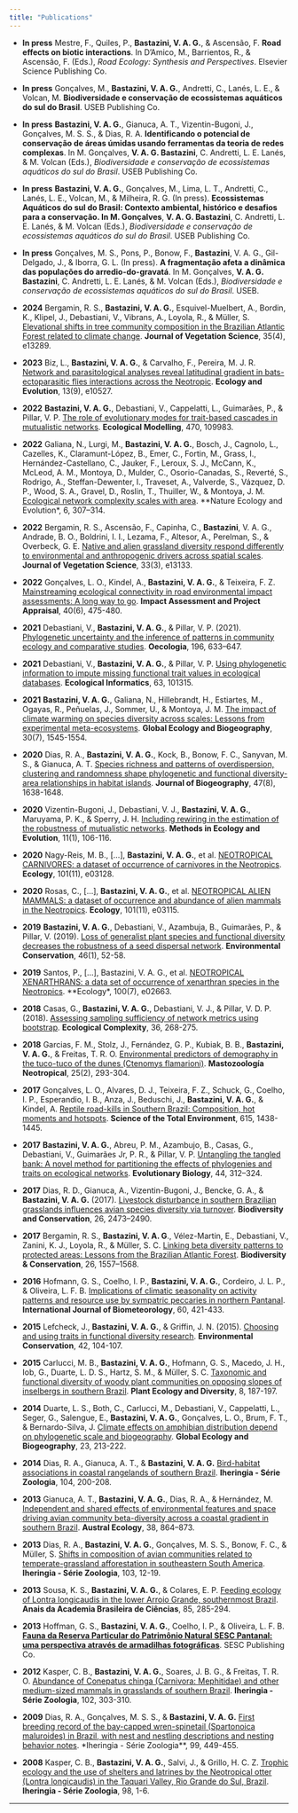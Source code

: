 ```yaml
---
title: "Publications"
---
```


- **In press** 
Mestre, F., Quiles, P., **Bastazini, V. A. G.**, & Ascensão, F. **Road effects on biotic interactions**. In D’Amico, M., Barrientos, R., & Ascensão, F. (Eds.), *Road Ecology: Synthesis and Perspectives*. Elsevier Science Publishing Co.

- **In press** 
Gonçalves, M., **Bastazini, V. A. G.**, Andretti, C., Lanés, L. E., & Volcan, M. **Biodiversidade e conservação de ecossistemas aquáticos do sul do Brasil**. USEB Publishing Co.

- **In press** 
**Bastazini, V. A. G.**, Gianuca, A. T., Vizentin-Bugoni, J., Gonçalves, M. S. S., & Dias, R. A. **Identificando o potencial de conservação de áreas úmidas usando ferramentas da teoria de redes complexas**. In M. Gonçalves, **V. A. G. Bastazini**, C. Andretti, L. E. Lanés, & M. Volcan (Eds.), *Biodiversidade e conservação de ecossistemas aquáticos do sul do Brasil*. USEB Publishing Co.

- **In press** 
**Bastazini, V. A. G.**, Gonçalves, M., Lima, L. T., Andretti, C., Lanés, L. E., Volcan, M., & Milheira, R. G. (In press). **Ecossistemas Aquáticos do sul do Brasil: Contexto ambiental, histórico e desafios para a conservação. In M. Gonçalves**, **V. A. G. Bastazini**, C. Andretti, L. E. Lanés, & M. Volcan (Eds.), *Biodiversidade e conservação de ecossistemas aquáticos do sul do Brasil*. USEB Publishing Co.

- **In press** 
Gonçalves, M. S., Pons, P., Bonow, F., **Bastazini**, V. A. G., Gil-Delgado, J., & Iborra, G. L. (In press). **A fragmentação afeta a dinâmica das populações do arredio-do-gravatá**. In M. Gonçalves, **V. A. G. Bastazini**, C. Andretti, L. E. Lanés, & M. Volcan (Eds.), *Biodiversidade e conservação de ecossistemas aquáticos do sul do Brasil*. USEB.

- **2024** 
Bergamin, R. S., **Bastazini, V. A. G.**, Esquivel-Muelbert, A., Bordin, K., Klipel, J., Debastiani, V., Vibrans, A., Loyola, R., & Müller, S. [Elevational shifts in tree community composition in the Brazilian Atlantic Forest related to climate change](https://doi.org/10.1111/jvs.13289). **Journal of Vegetation Science**, 35(4), e13289.

- **2023** 
Biz, L., **Bastazini, V. A. G.**, & Carvalho, F., Pereira, M. J. R. [Network and parasitological analyses reveal latitudinal gradient in bats-ectoparasitic flies interactions across the Neotropic](https://doi.org/10.1002/ece3.10527). **Ecology and Evolution**, 13(9), e10527.

- **2022** 
**Bastazini, V. A. G.**, Debastiani, V., Cappelatti, L., Guimarães, P., & Pillar, V. P. [The role of evolutionary modes for trait-based cascades in mutualistic networks](https://doi.org/10.1016/j.ecolmodel.2022.109983). **Ecological Modelling**, 470, 109983.

- **2022**
Galiana, N., Lurgi, M., **Bastazini, V. A. G.**, Bosch, J., Cagnolo, L., Cazelles, K., Claramunt-López, B., Emer, C., Fortin, M., Grass, I., Hernández-Castellano, C., Jauker, F., Leroux, S. J., McCann, K., McLeod, A. M., Montoya, D., Mulder, C., Osorio-Canadas, S., Reverté, S., Rodrigo, A., Steffan-Dewenter, I., Traveset, A., Valverde, S., Vázquez, D. P., Wood, S. A., Gravel, D., Roslin, T., Thuiller, W., & Montoya, J. M. [Ecological network complexity scales with area](https://www.nature.com/articles/s41559-021-01644-4). **Nature Ecology and Evolution*, 6, 307–314.

- **2022**
Bergamin, R. S., Ascensão, F., Capinha, C., **Bastazini**, V. A. G., Andrade, B. O., Boldrini, I. I., Lezama, F., Altesor, A., Perelman, S., & Overbeck, G. E. [Native and alien grassland diversity respond differently to environmental and anthropogenic drivers across spatial scales]( https://doi.org/10.1111/jvs.13133). **Journal of Vegetation Science**, 33(3), e13133.

- **2022**
Gonçalves, L. O., Kindel, A., **Bastazini, V. A. G.**, & Teixeira, F. Z. [Mainstreaming ecological connectivity in road environmental impact assessments: A long way to go](https://doi.org/10.1080/14615517.2022.2099727). **Impact Assessment and Project Appraisal**, 40(6), 475-480.

- **2021**
Debastiani, V., **Bastazini, V. A. G.**, & Pillar, V. P. (2021). [Phylogenetic uncertainty and the inference of patterns in community ecology and comparative studies](https://link.springer.com/article/10.1007/s00442-021-04972-1). **Oecologia**, 196, 633–647.

- **2021**
Debastiani, V., **Bastazini, V. A. G.**, & Pillar, V. P. [Using phylogenetic information to impute missing functional trait values in ecological databases](https://www.sciencedirect.com/science/article/abs/pii/S1574954121001060). **Ecological Informatics**, 63, 101315.

- **2021**
**Bastazini, V. A. G.**, Galiana, N., Hillebrandt, H., Estiartes, M., Ogayas, R., Peñuelas, J., Sommer, U., & Montoya, J. M. [The impact of climate warming on species diversity across scales: Lessons from experimental meta-ecosystems]( https://doi.org/10.1111/geb.13308). **Global Ecology and Biogeography**, 30(7), 1545-1554.

- **2020**
Dias, R. A., **Bastazini, V. A. G.**, Kock, B., Bonow, F. C., Sanyvan, M. S., & Gianuca, A. T. [Species richness and patterns of overdispersion, clustering and randomness shape phylogenetic and functional diversity-area relationships in habitat islands](https://doi.org/10.1111/jbi.13849). **Journal of Biogeography**, 47(8), 1638-1648.

- **2020**
Vizentin-Bugoni, J., Debastiani, V. J., **Bastazini, V. A. G.**, Maruyama, P. K., & Sperry, J. H. [Including rewiring in the estimation of the robustness of mutualistic networks](https://doi.org/10.1111/2041-210X.13306). **Methods in Ecology and Evolution**, 11(1), 106-116.

- **2020**
Nagy-Reis, M. B., [...], **Bastazini, V. A. G.**, et al. [NEOTROPICAL CARNIVORES: a dataset of occurrence of carnivores in the Neotropics](https://esajournals.onlinelibrary.wiley.com/doi/abs/10.1002/ecy.3128). **Ecology**, 101(11), e03128.

- **2020**
Rosas, C., [...], **Bastazini, V. A. G.**, et al. [NEOTROPICAL ALIEN MAMMALS: a dataset of occurrence and abundance of alien mammals in the Neotropics](https://esajournals.onlinelibrary.wiley.com/doi/abs/10.1002/ecy.3115). **Ecology**, 101(11), e03115.

- **2019**
**Bastazini, V. A. G.**, Debastiani, V., Azambuja, B., Guimarães, P., & Pillar, V. (2019). [Loss of generalist plant species and functional diversity decreases the robustness of a seed dispersal network](https://doi.org/10.1017/S0376892918000334). **Environmental Conservation**, 46(1), 52-58.

- **2019**
Santos, P., [...], Bastazini, V. A. G., et al. [NEOTROPICAL XENARTHRANS: a data set of occurrence of xenarthran species in the Neotropics](https://esajournals.onlinelibrary.wiley.com/doi/full/10.1002/ecy.2663). **Ecology*, 100(7), e02663.

- **2018**
Casas, G., **Bastazini, V. A. G.**, Debastiani, V. J., & Pillar, V. D. P. (2018). [Assessing sampling sufficiency of network metrics using bootstrap](https://doi.org/10.1016/j.ecocom.2018.09.005). **Ecological Complexity**, 36, 268-275.

- **2018**
Garcias, F. M., Stolz, J., Fernández, G. P., Kubiak, B. B., **Bastazini, V. A. G.**, & Freitas, T. R. O. [Environmental predictors of demography in the tuco-tuco of the dunes (Ctenomys flamarioni)](http://www.scielo.org.ar/scielo.php?script=sci_abstract&pid=S0327-93832018000200004). **Mastozoología Neotropical**, 25(2), 293-304.

- **2017**
Gonçalves, L. O., Alvares, D. J., Teixeira, F. Z., Schuck, G., Coelho, I. P., Esperandio, I. B., Anza, J., Beduschi, J., **Bastazini, V. A. G.**, & Kindel, A. [Reptile road-kills in Southern Brazil: Composition, hot moments and hotspots](https://doi.org/10.1016/j.scitotenv.2017.09.053). **Science of the Total Environment**, 615, 1438-1445.

- **2017**
**Bastazini, V. A. G.**, Abreu, P. M., Azambujo, B., Casas, G., Debastiani, V., Guimarães Jr, P. R., & Pillar, V. P. [Untangling the tangled bank: A novel method for partitioning the effects of phylogenies and traits on ecological networks](https://link.springer.com/article/10.1007/s11692-017-9409-8). **Evolutionary Biology**, 44, 312–324.

- **2017**
Dias, R. D., Gianuca, A., Vizentin-Bugoni, J., Bencke, G. A., & **Bastazini, V. A. G.** (2017). [Livestock disturbance in southern Brazilian grasslands influences avian species diversity via turnover](https://link.springer.com/article/10.1007/s10531-017-1370-4). **Biodiversity and Conservation**, 26, 2473–2490.

- **2017**
Bergamin, R. S., **Bastazini, V. A. G**., Vélez-Martin, E., Debastiani, V., Zanini, K. J., Loyola, R., & Müller, S. C. [Linking beta diversity patterns to protected areas: Lessons from the Brazilian Atlantic Forest](https://link.springer.com/article/10.1007/s10531-017-1315-y). **Biodiversity & Conservation**, 26, 1557–1568.

- **2016**
Hofmann, G. S., Coelho, I. P., **Bastazini, V. A. G.**, Cordeiro, J. L. P., & Oliveira, L. F. B. [Implications of climatic seasonality on activity patterns and resource use by sympatric peccaries in northern Pantanal](https://link.springer.com/article/10.1007/s00484-015-1040-8). **International Journal of Biometeorology**, 60, 421-433.

- **2015**
Lefcheck, J., **Bastazini, V. A. G.**, & Griffin, J. N. (2015). [Choosing and using traits in functional diversity research](https://doi.org/10.1017/S0376892914000307). **Environmental Conservation**, 42, 104-107.

- **2015**
Carlucci, M. B., **Bastazini, V. A. G.**, Hofmann, G. S., Macedo, J. H., Iob, G., Duarte, L. D. S., Hartz, S. M., & Müller, S. C. [Taxonomic and functional diversity of woody plant communities on opposing slopes of inselbergs in southern Brazil](https://doi.org/10.1080/17550874.2014.955544). **Plant Ecology and Diversity**, 8, 187-197.

- **2014**
Duarte, L. S., Both, C., Carlucci, M., Debastiani, V., Cappelatti, L., Seger, G., Salengue, E., **Bastazini, V. A. G.**, Gonçalves, L. O., Brum, F. T., & Bernardo-Silva, J. [Climate effects on amphibian distribution depend on phylogenetic scale and biogeography](https://doi.org/10.1111/geb.12089). **Global Ecology and Biogeography**, 23, 213-222.

- **2014**
Dias, R. A., Gianuca, A. T., & **Bastazini, V. A. G.** [Bird-habitat associations in coastal rangelands of southern Brazil](https://doi.org/10.1590/1678-476620141042200208). **Iheringia - Série Zoologia**, 104, 200-208.

- **2013**
Gianuca, A. T., **Bastazini, V. A. G.**, Dias, R. A., & Hernández, M. [Independent and shared effects of environmental features and space driving avian community beta-diversity across a coastal gradient in southern Brazil](https://doi.org/10.1111/aec.12023). **Austral Ecology**, 38, 864–873.

- **2013**
Dias, R. A., **Bastazini, V. A. G.**, Gonçalves, M. S. S., Bonow, F. C., & Müller, S. [Shifts in composition of avian communities related to temperate-grassland afforestation in southeastern South America](https://doi.org/10.1590/S0073-47212013000100002). **Iheringia - Série Zoologia**, 103, 12-19.

- **2013**
Sousa, K. S., **Bastazini, V. A. G.**, & Colares, E. P. [Feeding ecology of Lontra longicaudis in the lower Arroio Grande, southernmost Brazil](https://doi.org/10.1590/S0001-37652013005000014). **Anais da Academia Brasileira de Ciências**, 85, 285-294.

- **2013**
Hoffman, G. S., **Bastazini, V. A. G.**, Coelho, I. P., & Oliveira, L. F. B. **[Fauna da Reserva Particular do Patrimônio Natural SESC Pantanal: uma perspectiva através de armadilhas fotográficas](https://www.sescpantanal.com.br/arquivos/cadastro-itens/layout-6/arquivos/file-636004641363334343.pdf)**. SESC Publishing Co.

- **2012**
Kasper, C. B., **Bastazini, V. A. G.**, Soares, J. B. G., & Freitas, T. R. O. [Abundance of Conepatus chinga (Carnivora: Mephitidae) and other medium-sized mammals in grasslands of southern Brazil](https://doi.org/10.1590/S0073-47212012000300009). **Iheringia - Série Zoologia**, 102, 303-310.

- **2009**
Dias, R. A., Gonçalves, M. S. S., & **Bastazini, V. A. G.** [First breeding record of the bay-capped wren-spinetail (Spartonoica maluroides) in Brazil, with nest and nestling descriptions and nesting behavior notes](https://www.scielo.br/j/isz/a/cj6wyRNdFRwF3kQyFFZBzgc/?lang=en&format=pdf). *Iheringia - Série Zoologia**, 99, 449-455.

- **2008**
Kasper, C. B., **Bastazini, V. A. G.**, Salvi, J., & Grillo, H. C. Z. [Trophic ecology and the use of shelters and latrines by the Neotropical otter (Lontra longicaudis) in the Taquari Valley, Rio Grande do Sul, Brazil](https://doi.org/10.1590/S0073-47212008000400009). **Iheringia - Série Zoologia**, 98, 1-6.

---
